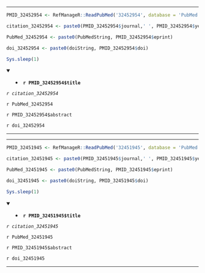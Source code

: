 

---

```r

PMID_32452954 <- RefManageR::ReadPubMed('32452954', database = 'PubMed')

citation_32452954 <- paste0(PMID_32452954$journal,' ', PMID_32452954$year, ' ', PMID_32452954$month,';', PMID_32452954$volume,'(', PMID_32452954$number,'):', PMID_32452954$pages)

PubMed_32452954 <- paste0(PubMedString, PMID_32452954$eprint)

doi_32452954 <- paste0(doiString, PMID_32452954$doi)

Sys.sleep(1)

```

<details open> <summary>
- **`r PMID_32452954$title`**
</summary> 

*`r citation_32452954`*

`r PubMed_32452954`

`r PMID_32452954$abstract`

`r doi_32452954`

</details>

---




---

```r

PMID_32451945 <- RefManageR::ReadPubMed('32451945', database = 'PubMed')

citation_32451945 <- paste0(PMID_32451945$journal,' ', PMID_32451945$year, ' ', PMID_32451945$month,';', PMID_32451945$volume,'(', PMID_32451945$number,'):', PMID_32451945$pages)

PubMed_32451945 <- paste0(PubMedString, PMID_32451945$eprint)

doi_32451945 <- paste0(doiString, PMID_32451945$doi)

Sys.sleep(1)

```

<details open> <summary>
- **`r PMID_32451945$title`**
</summary> 

*`r citation_32451945`*

`r PubMed_32451945`

`r PMID_32451945$abstract`

`r doi_32451945`

</details>

---


